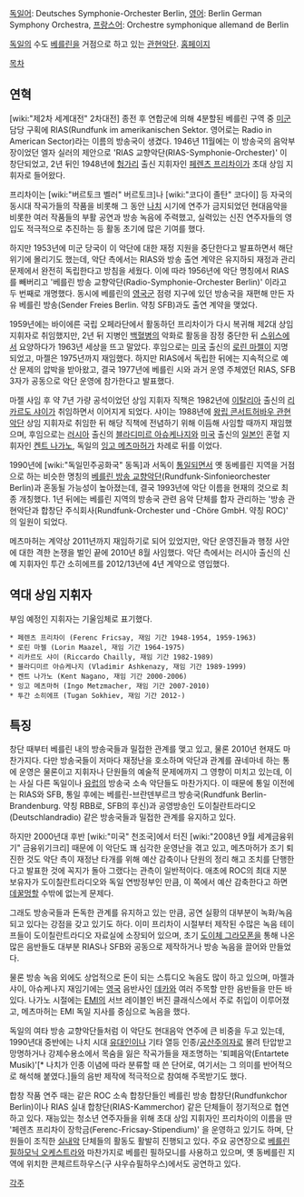 [[독일어]]: Deutsches Symphonie-Orchester Berlin, [[영어]]: Berlin German Symphony Orchestra, [[프랑스어]]: Orchestre symphonique allemand de Berlin

[[독일]]의 수도 [[베를린]]을 거점으로 하고 있는 [[관현악단]]. [http://www.dso-berlin.de/ 홈페이지]

[[목차]]

== 연혁 ==
[wiki:"제2차 세계대전" 2차대전] 종전 후 연합군에 의해 4분할된 베를린 구역 중 [[미군]] 담당 구획에 RIAS(Rundfunk im amerikanischen Sektor. 영어로는 Radio in American Sector)라는 이름의 방송국이 생겼다. 1946년 11월에는 이 방송국의 음악부장이었던 엘자 실러의 제안으로 'RIAS 교향악단(RIAS-Symphonie-Orchester)' 이 창단되었고, 2년 뒤인 1948년에 [[헝가리]] 출신 지휘자인 [[페렌츠 프리차이]]가 초대 상임 지휘자로 들어왔다.

프리차이는 [wiki:"버르토크 벨러" 버르토크]나 [wiki:"코다이 졸탄" 코다이] 등 자국의 동시대 작곡가들의 작품을 비롯해 그 동안 [[나치]] 시기에 연주가 금지되었던 현대음악을 비롯한 여러 작품들의 부활 공연과 방송 녹음에 주력했고, 실력있는 신진 연주자들의 영입도 적극적으로 추진하는 등 활동 초기에 많은 기여를 했다.

하지만 1953년에 미군 당국이 이 악단에 대한 재정 지원을 중단한다고 발표하면서 해단 위기에 몰리기도 했는데, 악단 측에서는 RIAS와 방송 출연 계약은 유지하되 재정과 관리 문제에서 완전히 독립한다고 방침을 세웠다. 이에 따라 1956년에 악단 명칭에서 RIAS를 빼버리고 '베를린 방송 교향악단(Radio-Symphonie-Orchester Berlin)' 이라고 두 번째로 개명했다. 동시에 베를린의 [[영국군]] 점령 지구에 있던 방송국을 재편해 만든 자유 베를린 방송(Sender Freies Berlin. 약칭 SFB)과도 출연 계약을 맺었다.

1959년에는 바이에른 국립 오페라단에서 활동하던 프리차이가 다시 복귀해 제2대 상임 지휘자로 취임했지만, 2년 뒤 지병인 [[백혈병]]의 악화로 활동을 잠정 중단한 뒤 [[스위스]]에서 요양하다가 1963년 세상을 뜨고 말았다. 후임으로는 [[미국]] 출신의 [[로린 마젤]]이 지명되었고, 마젤은 1975년까지 재임했다. 하지만 RIAS에서 독립한 뒤에는 지속적으로 예산 문제의 압박을 받아왔고, 결국 1977년에 베를린 시와 과거 운영 주체였던 RIAS, SFB 3자가 공동으로 악단 운영에 참가한다고 발표했다.

마젤 사임 후 약 7년 가량 공석이었던 상임 지휘자 직책은 1982년에 [[이탈리아]] 출신의 [[리카르도 샤이]]가 취임하면서 이어지게 되었다. 샤이는 1988년에 [[왕립 콘서트허바우 관현악단]] 상임 지휘자로 취임한 뒤 해당 직책에 전념하기 위해 이듬해 사임할 때까지 재임했으며, 후임으로는 [[러시아]] 출신의 [[블라디미르 아슈케나지]]와 [[미국]] 출신의 [[일본]]인 혼혈 지휘자인 [[켄트 나가노]], 독일의 [[잉고 메츠마허]]가 차례로 뒤를 이었다.

1990년에 [wiki:"독일민주공화국" 동독]과 서독이 [[통일]]되면서 옛 동베를린 지역을 거점으로 하는 비슷한 명칭의 [[베를린 방송 교향악단]](Rundfunk-Sinfonieorchester Berlin)과 혼동될 가능성이 높아졌는데, 결국 1993년에 악단 이름을 현재의 것으로 최종 개칭했다. 1년 뒤에는 베를린 지역의 방송국 관련 음악 단체를 합자 관리하는 '방송 관현악단과 합창단 주식회사(Rundfunk-Orchester und -Chöre GmbH. 약칭 ROC)' 의 일원이 되었다.

메츠마허는 계약상 2011년까지 재임하기로 되어 있었지만, 악단 운영진들과 행정 사안에 대한 격한 논쟁을 벌인 끝에 2010년 8월 사임했다. 악단 측에서는 러시아 출신의 신예 지휘자인 투간 소히에프를 2012/13년에 4년 계약으로 영입했다.

== 역대 상임 지휘자 ==
부임 예정인 지휘자는 기울임체로 표기했다.

 * 페렌츠 프리차이 (Ferenc Fricsay, 재임 기간 1948-1954, 1959-1963)
 * 로린 마젤 (Lorin Maazel, 재임 기간 1964-1975)
 * 리카르도 샤이 (Riccardo Chailly, 재임 기간 1982-1989)
 * 블라디미르 아슈케나지 (Vladimir Ashkenazy, 재임 기간 1989-1999)
 * 켄트 나가노 (Kent Nagano, 재임 기간 2000-2006)
 * 잉고 메츠마허 (Ingo Metzmacher, 재임 기간 2007-2010)
 * 투간 소히에프 (Tugan Sokhiev, 재임 기간 2012-)

== 특징 ==
창단 때부터 베를린 내의 방송국들과 밀접한 관계를 맺고 있고, 물론 2010년 현재도 마찬가지다. 다만 방송국들이 저마다 재정난을 호소하며 악단과 관계를 끊네마네 하는 통에 운영은 물론이고 지휘자나 단원들의 예술적 문제에까지 그 영향이 미치고 있는데, 이는 사실 다른 독일이나 [[유럽]]의 방송국 소속 악단들도 마찬가지다. 이 때문에 통일 이전에는 RIAS와 SFB, 통일 후에는 베를린-브란덴부르크 방송국(Rundfunk Berlin-Brandenburg. 약칭 RBB로, SFB의 후신)과 공영방송인 도이칠란트라디오(Deutschlandradio) 같은 방송국들과 밀접한 관계를 유지하고 있다.

하지만 2000년대 후반 [wiki:"미국" 천조국]에서 터진 [wiki:"2008년 9월 세계금융위기" 금융위기크리] 때문에 이 악단도 꽤 심각한 운영난을 겪고 있고, 메츠마허가 조기 퇴진한 것도 악단 측이 재정난 타개를 위해 예산 감축이나 단원의 정리 해고 조치를 단행한다고 발표한 것에 꼭지가 돌아 그랬다는 관측이 일반적이다. 애초에 ROC의 최대 지분 보유자가 도이칠란트라디오와 독일 연방정부인 만큼, 이 쪽에서 예산 감축한다고 하면 [[데꿀멍]]할 수밖에 없는게 문제다.

그래도 방송국들과 돈독한 관계를 유지하고 있는 만큼, 공연 실황의 대부분이 녹화/녹음되고 있다는 강점을 갖고 있기도 하다. 이미 프리차이 시절부터 제작된 수많은 녹음 테이프들이 도이칠란트라디오 자료실에 소장되어 있으며, 초기 [[도이체 그라모폰]]을 통해 나온 많은 음반들도 대부분 RIAS나 SFB와 공동으로 제작하거나 방송 녹음을 끌어와 만들었다.

물론 방송 녹음 외에도 상업적으로 돈이 되는 스튜디오 녹음도 많이 하고 있으며, 마젤과 샤이, 아슈케나지 재임기에는 [[영국]] 음반사인 [[데카]]와 여러 주목할 만한 음반들을 만든 바 있다. 나가노 시절에는 [[EMI]]의 서브 레이블인 버진 클래식스에서 주로 취입이 이루어졌고, 메츠마허는 EMI 독일 지사를 중심으로 녹음을 했다.

독일의 여타 방송 교향악단들처럼 이 악단도 현대음악 연주에 큰 비중을 두고 있는데, 1990년대 중반에는 나치 시대 [[유대인]]이나 기타 열등 인종/[[공산주의]]자로 몰려 탄압받고 망명하거나 강제수용소에서 목숨을 잃은 작곡가들을 재조명하는 '퇴폐음악(Entartete Musik)'[* 나치가 인종 이념에 따라 분류할 때 쓴 단어로, 여기서는 그 의미를 반어적으로 해석해 붙였다.]들의 음반 제작에 적극적으로 참여해 주목받기도 했다.

합창 작품 연주 때는 같은 ROC 소속 합창단들인 베를린 방송 합창단(Rundfunkchor Berlin)이나 RIAS 실내 합창단(RIAS-Kammerchor) 같은 단체들이 정기적으로 협연하고 있다. 재능있는 청소년 연주자들을 위해 초대 상임 지휘자인 프리차이의 이름을 딴 '페렌츠 프리차이 장학금(Ferenc-Fricsay-Stipendium)' 을 운영하고 있기도 하며, 단원들이 조직한 [[실내악]] 단체들의 활동도 활발히 진행되고 있다. 주요 공연장으로 [[베를린 필하모닉 오케스트라]]와 마찬가지로 베를린 필하모니를 사용하고 있으며, 옛 동베를린 지역에 위치한 콘체르트하우스(구 샤우슈필하우스)에서도 공연하고 있다.

[[각주]]
